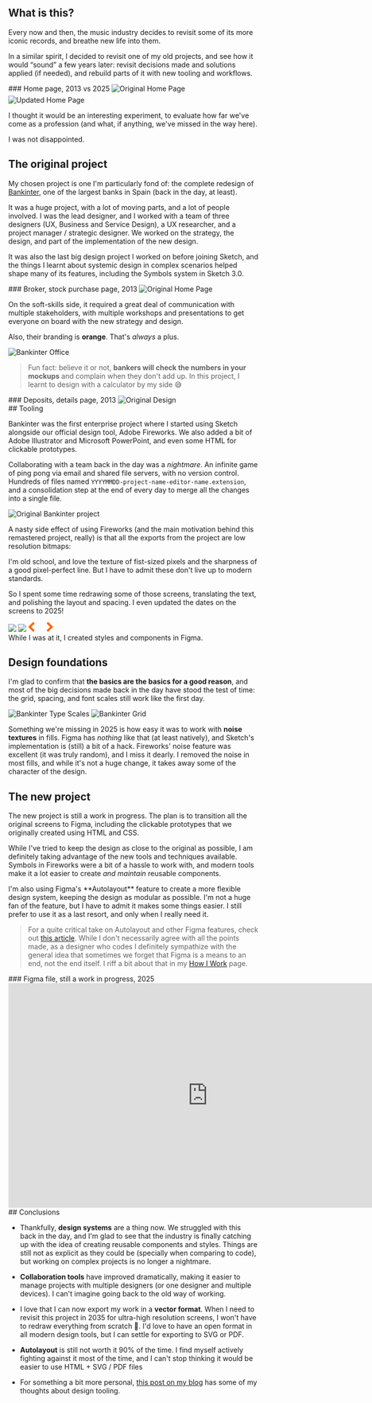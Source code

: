 

<Case title="Bankinter, Remastered (WIP)">

<CaseSummary
  title="Bankinter, Remastered"
  client="Personal, 2025. Based on a project for Bankinter, 2013."
  tools="Visual Design (Fireworks, Sketch, Figma), Design Ops"
  tldr="A revision of a project I did for Bankinter in 2013. I took the original design and updated it to 2025 standards, using modern tools and techniques."
  />

<section class="text">

## What is this?

Every now and then, the music industry decides to revisit some of its more iconic records, and breathe new life into them.

In a similar spirit, I decided to revisit one of my old projects, and see how it would “sound” a few years later: revisit decisions made and solutions applied (if needed), and rebuild parts of it with new tooling and workflows.
</section>

<section class="image">
### Home page, 2013 vs 2025
<img-comparison-slider value="45">
  <img slot="first" src="/images/projects/bankinter/home_page_original.png" alt="Original Home Page" />
  <img slot="second" src="/images/projects/bankinter/home_page_new.png" alt="Updated Home Page" />
  <svg slot="handle" width="50" height="20" viewBox="0 0 100 40" fill="none" xmlns="http://www.w3.org/2000/svg">
    <path d="M80 40L100 20L80 0L74 6L88 20L74 34L80 40Z" fill="#fff"/>
    <path d="M20 40L0 20L20 0L26 6L12 20L26 34L20 40Z" fill="#fff"/>
  </svg>
</img-comparison-slider>
</section>

<section class="text">

I thought it would be an interesting experiment, to evaluate how far we've come as a profession (and what, if anything, we've missed in the way here).

I was not disappointed.

## The original project

My chosen project is one I'm particularly fond of: the complete redesign of [Bankinter](https://bankinter.com), one of the largest banks in Spain (back in the day, at least).

It was a huge project, with a lot of moving parts, and a lot of people involved. I was the lead designer, and I worked with a team of three designers (UX, Business and Service Design), a UX researcher, and a project manager / strategic designer. We worked on the strategy, the design, and part of the implementation of the new design.

It was also the last big design project I worked on before joining Sketch, and the things I learnt about systemic design in complex scenarios helped shape many of its features, including the Symbols system in Sketch 3.0.

</section>

<section class="image scrollable">
  ### Broker, stock purchase page, 2013
  <Img src="projects/bankinter/33_broker-comprar_valor.png" alt="Original Home Page" />
</section>

<section class="text">

On the soft-skills side, it required a great deal of communication with multiple stakeholders, with multiple workshops and presentations to get everyone on board with the new strategy and design.

<ImageZoom src="projects/bankinter/workshops.png" alt="Original Bankinter project" />

Also, their branding is **orange**. That's *always* a plus.

<Img src="projects/bankinter/bankinter-genova.jpg" alt="Bankinter Office" />

> Fun fact: believe it or not, **bankers will check the numbers in your mockups** and complain when they don't add up. In this project, I learnt to design with a calculator by my side 😅
</section>

<section class="image scrollable">
  ### Deposits, details page, 2013
  <Img src="projects/bankinter/07_depositos-detalle.png" alt="Original Design" />
</section>

<section class="text">
## Tooling

Bankinter was the first enterprise project where I started using Sketch alongside our official design tool, Adobe Fireworks. We also added a bit of Adobe Illustrator and Microsoft PowerPoint, and even some HTML for clickable prototypes.

Collaborating with a team back in the day was a *nightmare*. An infinite game of ping pong via email and shared file servers, with no version control. Hundreds of files named `YYYYMMDD-project-name-editor-name.extension`, and a consolidation step at the end of every day to merge all the changes into a single file.

<Img src="projects/bankinter/files.png" alt="Original Bankinter project" />

A nasty side effect of using Fireworks (and the main motivation behind this remastered project, really) is that all the exports from the project are low resolution bitmaps:

<ImageZoom src="projects/bankinter/crunchy-pixels.png" alt="Original Bankinter project" />

I'm old school, and love the texture of fist-sized pixels and the sharpness of a good pixel-perfect line. But I have to admit these don't live up to modern standards.

So I spent some time redrawing some of those screens, translating the text, and polishing the layout and spacing. I even updated the dates on the screens to 2025!
</section>

<section class="image">
<img-comparison-slider value="45">
  <img slot="first" src="/images/projects/bankinter/old_dates.png" />
  <img slot="second" src="/images/projects/bankinter/new_dates.png" />
  <svg slot="handle" width="50" height="20" viewBox="0 0 100 40" fill="none" xmlns="http://www.w3.org/2000/svg">
    <path d="M80 40L100 20L80 0L74 6L88 20L74 34L80 40Z" fill="#f60"/>
    <path d="M20 40L0 20L20 0L26 6L12 20L26 34L20 40Z" fill="#f60"/>
  </svg>
</img-comparison-slider>

</section>

<section class="text">
While I was at it, I created styles and components in Figma.

<ImageZoom src="projects/bankinter/bankinter-figma.png" alt="Figma Project" />


## Design foundations

I'm glad to confirm that **the basics are the basics for a good reason**, and most of the big decisions made back in the day have stood the test of time: the grid, spacing, and font scales still work like the first day.

<Img src="projects/bankinter/typography.png" alt="Bankinter Type Scales" />

<Img src="projects/bankinter/grid.png" alt="Bankinter Grid" />

Something we're missing in 2025 is how easy it was to work with **noise textures** in fills. Figma has *nothing* like that (at least natively), and Sketch's implementation is (still) a bit of a hack. Fireworks' noise feature was excellent (it was truly random), and I miss it dearly. I removed the noise in most fills, and while it's not a huge change, it takes away some of the character of the design.

## The new project

The new project is still a work in progress. The plan is to transition all the original screens to Figma, including the clickable prototypes that we originally created using HTML and CSS.

While I've tried to keep the design as close to the original as possible, I am definitely taking advantage of the new tools and techniques available. Symbols in Fireworks were a bit of a hassle to work with, and modern tools make it a lot easier to create _and maintain_ reusable components.
</section>

<section class="image">
<ImageZoom src="projects/bankinter/wip.png" alt="Work In Progress" />
</section>

<section class="text">
I'm also using Figma's **Autolayout** feature to create a more flexible design system, keeping the design as modular as possible. I'm not a huge fan of the feature, but I have to admit it makes some things easier. I still prefer to use it as a last resort, and only when I really need it.

> For a quite critical take on Autolayout and other Figma features, check out [this article](https://uxdesign.cc/figmas-not-a-design-tool-it-s-a-rube-goldberg-machine-for-avoiding-code-2a24f11add5d). While I don't necessarily agree with all the points made, as a designer who codes I definitely sympathize with the general idea that sometimes we forget that Figma is a means to an end, not the end itself. I riff a bit about that in my [How I Work](/how-i-work/) page.
</section>

<section class="image">
  ### Figma file, still a work in progress, 2025
<iframe style="border: 1px solid rgba(0, 0, 0, 0.1);" width="800" height="450" src="https://embed.figma.com/design/HNbeVWBfrnZA4V9X7b5xl3/Bankinter?node-id=0-1&embed-host=share" allowfullscreen></iframe>
</section>

<section class="text">
## Conclusions

- Thankfully, **design systems** are a thing now. We struggled with this back in the day, and I'm glad to see that the industry is finally catching up with the idea of creating reusable components and styles. Things are still not as explicit as they could be (specially when comparing to code), but working on complex projects is no longer a nightmare.

- **Collaboration tools** have improved dramatically, making it easier to manage projects with multiple designers (or one designer and multiple devices). I can't imagine going back to the old way of working.

- I love that I can now export my work in a **vector format**. When I need to revisit this project in 2035 for ultra-high resolution screens, I won't have to redraw everything from scratch 🎉. I'd love to have an open format in all modern design tools, but I can settle for exporting to SVG or PDF.

- **Autolayout** is still not worth it 90% of the time. I find myself actively fighting against it most of the time, and I can't stop thinking it would be easier to use HTML + SVG / PDF files

- For something a bit more personal, [this post on my blog](https://ale.today/thinking-about-design-tooling-again/) has some of my thoughts about design tooling.

</section>
</Case>

<script
  defer
  src="https://cdn.jsdelivr.net/npm/img-comparison-slider@8/dist/index.js"
></script>
<link
  rel="stylesheet"
  href="https://cdn.jsdelivr.net/npm/img-comparison-slider@8/dist/styles.css"
/>
